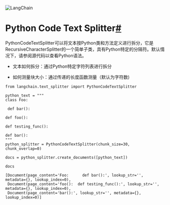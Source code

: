 

<Head>
  <script>
    {
      `(function() {
         var _hmt = _hmt || [];
(function() {
  var hm = document.createElement("script");
  hm.src = "https://hm.baidu.com/hm.js?e60fb290e204e04c5cb6f79b0ac1e697";
  var s = document.getElementsByTagName("script")[0]; 
  s.parentNode.insertBefore(hm, s);
})();
       })();`
    }
  </script>
</Head>

![LangChain](https://pica.zhimg.com/50/v2-56e8bbb52aa271012541c1fe1ceb11a2_r.gif)



Python Code Text Splitter[#](#python-code-text-splitter "Permalink to this headline")
=====================================================================================

PythonCodeTextSplitter可以将文本按Python类和方法定义进行拆分，它是RecursiveCharacterSplitter的一个简单子类，具有Python特定的分隔符。默认情况下，请参阅源代码以查看Python语法。

- 文本如何拆分：通过Python特定字符列表进行拆分

- 如何测量块大小：通过传递的长度函数测量（默认为字符数)

```
from langchain.text_splitter import PythonCodeTextSplitter

```

```
python_text = """
class Foo:

 def bar():

def foo():

def testing_func():

def bar():
"""
python_splitter = PythonCodeTextSplitter(chunk_size=30, chunk_overlap=0)

```

```
docs = python_splitter.create_documents([python_text])

```

```
docs

```

```
[Document(page_content='Foo:      def bar():', lookup_str='', metadata={}, lookup_index=0),
 Document(page_content='foo():  def testing_func():', lookup_str='', metadata={}, lookup_index=0),
 Document(page_content='bar():', lookup_str='', metadata={}, lookup_index=0)]

```
